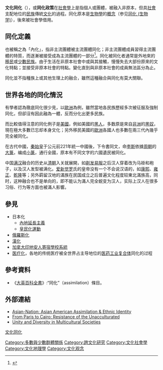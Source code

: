 {{otheruses|subject=社會學上的一个概念|other=“同化”的其他意思|同化 (消歧義)}}
{{社會學}}
'''文化同化'''（{{lang|en|Cultural assimilation}}），或'''同化政策'''在[[社會學|社會學]]上是指個人或團體，被融入非原本，但具[[社會|社會]]支配地位的[[民族|民族]]傳統[[文化|文化]]的過程。同化原本是[[生物學|生物學]]的[[概念|概念]]（参见[[同化_(生物学)|同化 (生物学)]]），後來被社會學借用。

==同化定義==

也被稱之為「內化」，指非主流團體被主流團體同化；非主流團體成員習得主流團體的特質，而逐漸被接受成為主流團體的一部分<ref>{{Cite book|title=傳播理論|last=郭|first=貞|publisher=揚智文化事業股份有限公司|year=2016|isbn=978-986-298-224-2|location=新北市深坑區北深路三段260號8樓|pages=521}}</ref>。同化被同化者通常是外地來的[[移民|移民]]或[[少數民族|少數民族]]。由于生活在非原本社會中或與其接觸，慢慢失去大部份原來的文化特點；並接受非原本社會的特點。變化直到與非原本社會的成員無法區分為止。

同化並不指種族上或其他生理上的融合，雖然這種融合與同化有莫大關聯。

==世界各地的同化情況==
有學者認為徹底同化很少見，以[[歐洲|歐洲]]為例，雖然當地各民族歷經多次被征服及強制同化，但卻沒有因此融為一體，反而分化出更多民族。

而比較值得注意的同化例子是[[美國|美國]]，例如美國的[[黑人|黑人]]，多数原是來自[[非洲|非洲]]的[[大西洋奴隸貿易|黑奴]]，現在極大多數已忘却本身文化；另外移民美國的[[歐洲|歐洲]]各國人也多數在兩三代內幾乎完全被同化。

在古代中國，[[秦始皇|秦始皇]]于公元前221年統一中國後，下令書同文，命[[李斯|李斯]]依據[[周朝|周朝]]的[[大篆|大篆]]，编成[[小篆|小篆]]，通行全國，原本有不同文字的六國遺民被同化。

中国[[滿族|满]][[漢族|汉]]融合的历史从[[清朝|清朝]]入关就展開，如[[剃发易服|剃发易服]]之后汉人穿着改为马褂和袍子，以及汉人发型被满化。[[爱新觉罗|爱新觉罗]]氏的皇帝没有一个不会说汉语的，如[[康熙|康熙]]、[[雍正|雍正]]、[[乾隆|乾隆]]等；另外羁留汉地的滿族在民国成立之后普遍文化程度较東北滿族高，同时，这种融合也不是单向的，即不能认为滿人完全蜕变为汉人，实际上汉人在很多习俗、行为等方面也被滿人影響。

== 參見 ==
* 日本化
** [[內地延長主義|內地延長主義]]
** [[皇民化運動|皇民化運動]]
*[[俄羅斯化|俄羅斯化]]
*[[漢化|漢化]]
*[[加拿大印地安人寄宿學校系統|加拿大印地安人寄宿學校系統]]
*[[医疗化|医疗化]]，各地的传统医疗被全世界占主导地位的[[医药工业复合体|医药工业复合体]]同化的过程

==參考資料==
{{reflist}}
*《[[大英百科全書|大英百科全書]]》:“同化”（assimilation）條目。

==外部連結==
*[http://www.asian-nation.org/assimilation.shtml Asian-Nation: Asian American Assimilation & Ethnic Identity] {{Wayback|url=http://www.asian-nation.org/assimilation.shtml |date=20210204100803 }}
*[http://ambassadors.net/archives/issue19/opinions2.htm From Paris to Cairo: Resistance of the Unacculturated]{{Wayback|url=http://ambassadors.net/archives/issue19/opinions2.htm |date=20101209073701 }}
*[http://ilo-mirror.library.cornell.edu/public/english/bureau/inst/download/1parekh.pdf Unity and Diversity in Multicultural Societies] {{Wayback|url=http://ilo-mirror.library.cornell.edu/public/english/bureau/inst/download/1parekh.pdf |date=20120617212856 }}
{{文化同化}}
[[category:文化同化|]]
[[Category:多數與少數群體關係|Category:多數與少數群體關係]]
[[Category:跨文化研究|Category:跨文化研究]]
[[Category:文化社會學|Category:文化社會學]]
[[Category:文化地理學|Category:文化地理學]]
[[Category:文化观念|Category:文化观念]]
